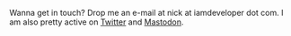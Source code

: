 Wanna get in touch? Drop me an e-mail at nick at iamdeveloper dot com. I am also pretty active on [Twitter](https://twitter.com/nickytonline) and [Mastodon](https://toot.cafe/@nickytonline).
